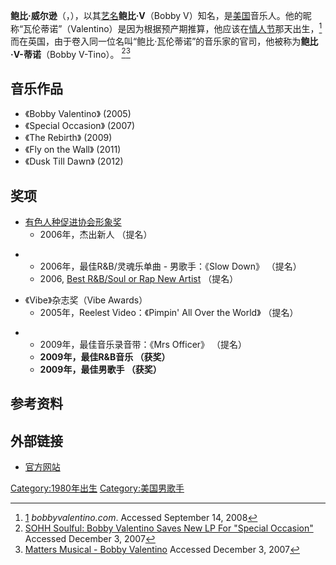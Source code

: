 {{Infobox musical artist <!-- See Wikipedia:WikiProject Musicians -->
| Name                = Bobby V
| Img                 = Bobbyv 2006 (cropped).jpg
| Img_capt            = 2006年，鲍比·V在[[东南密苏里州立大学|东南密苏里州立大学]]表演
| Img_size            = 
| Background          = 男歌手
| Birth_name          = 鲍比·威尔逊（Bobby Wilson）
| Alias               = 鲍比·瓦伦蒂诺（Bobby Valentino）、鲍比·V-蒂诺（Bobby V-Tino）
| Born                = {{birth date and age|1980|2|27}}<br />[[美国|美国]][[密西西比州|密西西比州]][[杰克逊_(密西西比州)|杰克逊]]
| Died                = 
| Origin              = [[美国|美国]][[佐治亚州|佐治亚州]][[亚特兰大|亚特兰大]]
| Instrument          = [[演唱|演唱]]、[[钢琴|钢琴]]
| Genre               = [[R&B|R&B]]
| Occupation          = [[歌手|歌手]]
| Years_active        = 1996年至今
| Label               = {{link-en|打破和平|Disturbing tha Peace}}、[[Def_Jam唱片公司|Def Jam唱片公司]]、[[EMI|EMI]]、Blu Kolla Dreams
| Associated_acts     = [[米斯塔_(乐队)|米斯塔]]、[[卢达克里斯|卢达克里斯]]
| URL                 = [https://web.archive.org/web/20060701125325/http://www.justbobby.com/ www.justbobby.com]
}}

'''鲍比·威尔逊'''（{{lang|en|Bobby Wilson}}，{{bd|1980年|2月27日}}），以其[[艺名|艺名]]'''鲍比·V'''（Bobby V）知名，是[[美国|美国]]音乐人。他的昵称“瓦伦蒂诺”（Valentino）是因为根据预产期推算，他应该在[[情人节|情人节]]那天出生，<ref name="bobbyvalentino.com">[http://www.bobbyvalentino.com/biography/] {{Wayback|url=http://www.bobbyvalentino.com/biography/ |date=20090831101348 }} ''bobbyvalentino.com''. Accessed September 14, 2008</ref>而在英国，由于卷入同一位名叫“鲍比·瓦伦蒂诺”的音乐家的官司，他被称为'''鲍比·V-蒂诺'''（Bobby V-Tino）。 <ref name=sohh>[http://www.sohh.com/articles/article.php/10282 SOHH Soulful: Bobby Valentino Saves New LP For "Special Occasion"] {{webarchive|url=https://web.archive.org/web/20080522125744/http://www.sohh.com/articles/article.php/10282 |date=2008-05-22 }} Accessed December 3, 2007</ref><ref name=mattersmusical>[http://www.mattersmusical.com/dbdetails.php?AId=294 Matters Musical - Bobby Valentino] {{webarchive|url=https://web.archive.org/web/20081205235053/http://www.mattersmusical.com/dbdetails.php?AId=294 |date=2008-12-05 }} Accessed December 3, 2007</ref>

== 音乐作品 ==
* 《Bobby Valentino》 (2005)
* 《Special Occasion》 (2007)
* 《The Rebirth》 (2009)
* 《Fly on the Wall》 (2011)
* 《Dusk Till Dawn》 (2012)

== 奖项 ==
* [[有色人种促进协会形象奖|有色人种促进协会形象奖]]
** 2006年，杰出新人 （提名）

* {{link-en|灵魂列车音乐奖|Soul Train Awards}}
** 2006年，最佳R&B/灵魂乐单曲 - 男歌手：《Slow Down》 （提名）
** 2006, [[Soul_Train_Music_Award_for_Best_R&B/Soul_or_Rap_New_Artist|Best R&B/Soul or Rap New Artist]] （提名）

* 《Vibe》杂志奖（Vibe Awards）
** 2005年，Reelest Video：《Pimpin' All Over the World》 （提名）

* {{link-en|都市音乐奖|Urban Music Awards}}
** 2009年，最佳音乐录音带：《Mrs Officer》 （提名）
** '''2009年，最佳R&B音乐 （获奖）'''
** '''2009年，最佳男歌手 （获奖）'''

== 参考资料 ==
{{reflist}}

== 外部链接 ==
* [http://www.bobbyvmusic.com/ 官方网站]

{{Authority control}}
{{DEFAULTSORT:V, Bobby}}
[[Category:1980年出生|Category:1980年出生]]
[[Category:美国男歌手|Category:美国男歌手]]